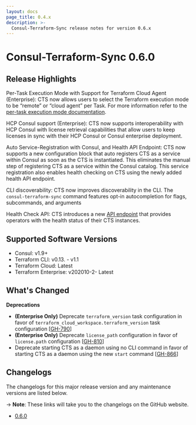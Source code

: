 ```yaml
---
layout: docs
page_title: 0.4.x
description: >-
  Consul-Terraform-Sync release notes for version 0.6.x
---
```


# Consul-Terraform-Sync 0.6.0

## Release Highlights

Per-Task Execution Mode with Support for Terraform Cloud Agent (Enterprise): CTS now allows users to select the Terraform execution mode to be “remote” or “cloud agent” per Task. For more information refer to the [per-task execution mode documentation](/docs/nia/network-drivers/terraform-cloud#remote-workspaces).

HCP Consul support (Enterprise): CTS now supports interoperability with HCP Consul with license retrieval capabilities that allow users to keep licenses in sync with their HCP Consul or Consul enterprise deployment.

Auto Service-Registration with Consul, and Health API Endpoint: CTS now supports a new configuration block that auto registers CTS as a service within Consul as soon as the CTS is instantiated. This eliminates the manual step of registering CTS as a service within the Consul catalog. This service registration also enables health checking on CTS using the newly added health API endpoint.

CLI discoverability: CTS now improves discoverability in the CLI. The `consul-terraform-sync` command features opt-in autocompletion for flags, subcommands, and arguments

Health Check API: CTS introduces a new [API endpoint](/docs/nia/api/health#health) that provides operators with the health status of their CTS instances.


## Supported Software Versions

- Consul: v1.9+
- Terraform CLI: v0.13. - v1.1
- Terraform Cloud: Latest
- Terraform Enterprise: v202010-2- Latest


## What's Changed

**Deprecations**

* **(Enterprise Only)** Deprecate `terraform_version` task configuration in favor of `terraform_cloud_workspace.terraform_version` task configuration [[GH-790](https://github.com/hashicorp/consul-terraform-sync/issues/790)]
* **(Enterprise Only)** Deprecate `license_path` configuration in favor of `license.path` configuration [[GH-810](https://github.com/hashicorp/consul-terraform-sync/issues/810)]
* Deprecate starting CTS as a daemon using no CLI command in favor of starting CTS as a daemon using the new `start` command [[GH-866](https://github.com/hashicorp/consul-terraform-sync/issues/866)]


## Changelogs

The changelogs for this major release version and any maintenance versions are listed below.

-> **Note**: These links will take you to the changelogs on the GitHub website.

- [0.6.0](https://github.com/hashicorp/consul-terraform-sync/releases/tag/v0.6.0)
